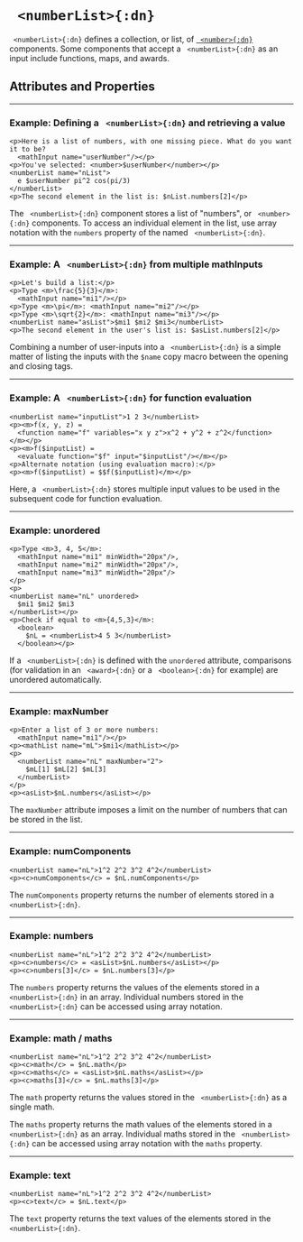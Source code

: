 


# ` <numberList>{:dn}`

` <numberList>{:dn}` defines a collection, or list, of [` <number>{:dn}`](number.mdx) components. Some components that accept a ` <numberList>{:dn}` as an input include functions, maps, and awards.

## Attributes and Properties 
 <AttrDisplay name='numberList'/> 
 <PropDisplay name='numberList'/>

---

### Example: Defining a ` <numberList>{:dn}` and retrieving a value


```doenet-editor-horiz
<p>Here is a list of numbers, with one missing piece. What do you want it to be? 
  <mathInput name="userNumber"/></p>
<p>You've selected: <number>$userNumber</number></p>
<numberList name="nList">
  e $userNumber pi^2 cos(pi/3)
</numberList>
<p>The second element in the list is: $nList.numbers[2]</p>
```



The ` <numberList>{:dn}` component stores a list of "numbers", or ` <number>{:dn}` components. To access an individual element in the list, use array notation with the `numbers` property of the named ` <numberList>{:dn}`.



---

### Example: A ` <numberList>{:dn}` from multiple <tage>mathInput</tage>s


```doenet-editor-horiz
<p>Let's build a list:</p>
<p>Type <m>\frac{5}{3}</m>: 
  <mathInput name="mi1"/></p>
<p>Type <m>\pi</m>: <mathInput name="mi2"/></p>
<p>Type <m>\sqrt{2}</m>: <mathInput name="mi3"/></p>
<numberList name="asList">$mi1 $mi2 $mi3</numberList>
<p>The second element in the user's list is: $asList.numbers[2]</p>
```



Combining a number of user-inputs into a ` <numberList>{:dn}` is a simple matter of listing the inputs with the `$name` copy macro between the opening and closing tags.



---

### Example: A ` <numberList>{:dn}` for function evaluation


```doenet-editor-horiz
<numberList name="inputList">1 2 3</numberList>
<p><m>f(x, y, z) = 
  <function name="f" variables="x y z">x^2 + y^2 + z^2</function>
</m></p>
<p><m>f($inputList) = 
  <evaluate function="$f" input="$inputList"/></m></p>
<p>Alternate notation (using evaluation macro):</p>
<p><m>f($inputList) = $$f($inputList)</m></p>
```



Here, a ` <numberList>{:dn}` stores multiple input values to be used in the subsequent code for function evaluation.



---

### Example: unordered


```doenet-editor-horiz
<p>Type <m>3, 4, 5</m>: 
  <mathInput name="mi1" minWidth="20px"/>, 
  <mathInput name="mi2" minWidth="20px"/>, 
  <mathInput name="mi3" minWidth="20px"/>
</p>
<p>
<numberList name="nL" unordered>
  $mi1 $mi2 $mi3
</numberList></p>
<p>Check if equal to <m>{4,5,3}</m>:
  <boolean>
    $nL = <numberList>4 5 3</numberList>
  </boolean></p>
```



If a ` <numberList>{:dn}` is defined with the `unordered` attribute, comparisons (for validation in an ` <award>{:dn}` or a ` <boolean>{:dn}` for example) are unordered automatically.



---

### Example: maxNumber


```doenet-editor-horiz
<p>Enter a list of 3 or more numbers: 
  <mathInput name="mi1"/></p>
<p><mathList name="mL">$mi1</mathList></p>
<p>
  <numberList name="nL" maxNumber="2">
    $mL[1] $mL[2] $mL[3]
  </numberList>
</p>
<p><asList>$nL.numbers</asList></p>
```



The `maxNumber` attribute imposes a limit on the number of numbers that can be stored in the list.



---

### Example: numComponents


```doenet-editor-horiz
<numberList name="nL">1^2 2^2 3^2 4^2</numberList> 
<p><c>numComponents</c> = $nL.numComponents</p> 
```



The `numComponents` property returns the number of elements stored in a ` <numberList>{:dn}`.



---

### Example: numbers


```doenet-editor-horiz
<numberList name="nL">1^2 2^2 3^2 4^2</numberList> 
<p><c>numbers</c> = <asList>$nL.numbers</asList></p> 
<p><c>numbers[3]</c> = $nL.numbers[3]</p>      
```



The `numbers` property returns the values of the elements stored in a ` <numberList>{:dn}` in an array. Individual numbers stored in the ` <numberList>{:dn}` can be accessed using array notation.



---

### Example: math / maths


```doenet-editor-horiz
<numberList name="nL">1^2 2^2 3^2 4^2</numberList> 
<p><c>math</c> = $nL.math</p>
<p><c>maths</c> = <asList>$nL.maths</asList></p> 
<p><c>maths[3]</c> = $nL.maths[3]</p> 
```



The `math` property returns the values stored in the ` <numberList>{:dn}` as a single math.


The `maths` property returns the math values of the elements stored in a ` <numberList>{:dn}` as an array. Individual maths stored in the ` <numberList>{:dn}` can be accessed using array notation with the `maths` property.



---

### Example: text


```doenet-editor-horiz
<numberList name="nL">1^2 2^2 3^2 4^2</numberList> 
<p><c>text</c> = $nL.text</p>      
```



The `text` property returns the text values of the elements stored in the ` <numberList>{:dn}`.


